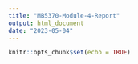 ```yaml
---
title: "MB5370-Module-4-Report"
output: html_document
date: "2023-05-04"
---
```


```r
knitr::opts_chunk$set(echo = TRUE)
```



